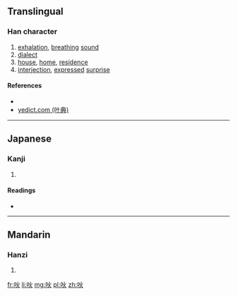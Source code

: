 ==Translingual==

===Han character===
{{Han char|rn=30|rad=口|as=04|sn=7|four=6908<sub>0</sub>|canj=口火 (RF)|ids=⿰[[口]][[火]]}}

# [[exhalation]], [[breathing]] [[sound]]
# [[dialect]]
# [[house]], [[home]], [[residence]]
# [[interjection]], [[express]]ed [[surprise]]

====References====
* {{Han ref|kx=0177.050|dkj=03321|dj=0394.130|hdz=10594.070|uh=5419|ud=21529|bh=CA7B|bd=51835}}
*[http://yedict.com/htm/54/5419.htm yedict.com (叶典)]

----

==Japanese==

===Kanji===
{{ja-kanji|grade=|rs=口04}}

# {{defn|lang=ja|sort=口04}}

====Readings====
* {{ja-readings|on=[[くう]] (kū)|kun=}}

----

==Mandarin==

===Hanzi===
{{cmn-hanzi|pin=[[huō]] ([[huo1]])|wg=huo<sup>1</sup>}}

# {{defn|lang=cmn|sort=口04}}

[[fr:吙]]
[[li:吙]]
[[mg:吙]]
[[pl:吙]]
[[zh:吙]]